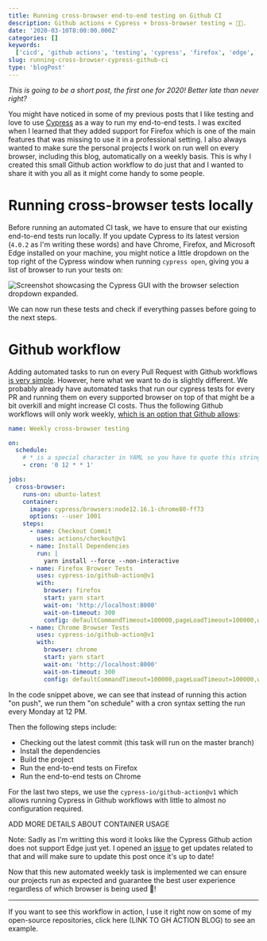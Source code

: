 ```yaml
---
title: Running cross-browser end-to-end testing on Github CI
description: Github actions + Cypress + bross-browser testing = 🎉🚀.
date: '2020-03-10T8:00:00.000Z'
categories: []
keywords:
  ['cicd', 'github actions', 'testing', 'cypress', 'firefox', 'edge', 'cross-browser']
slug: running-cross-browser-cypress-github-ci
type: 'blogPost'
---
```


*This is going to be a short post, the first one for 2020! Better late than never right?*

You might have noticed in some of my previous posts that I like testing and love to use [Cypress](https://cypress.io) as a way to run my end-to-end tests. I was excited when I learned that they added support for Firefox which is one of the main features that was missing to use it in a professional setting.
I also always wanted to make sure the personal projects I work on run well on every browser, including this blog, automatically on a weekly basis. This is why I created this small Github action workflow to do just that and I wanted to share it with you all as it might come handy to some people.


# Running cross-browser tests locally

Before running an automated CI task, we have to ensure that our existing end-to-end tests run locally. If you update Cypress to its latest version (`4.0.2` as I'm writing these words) and have Chrome, Firefox, and Microsoft Edge installed on your machine, you might notice a little dropdown on the top right of the Cypress window when running `cypress open`, giving you a list of browser to run your tests on:

![Screenshot showcasing the Cypress GUI with the browser selection dropdown expanded.](img/cypress-cross-browser.png)

We can now run these tests and check if everything passes before going to the next steps.

# Github workflow

Adding automated tasks to run on every Pull Request with Github workflows [is very simple](https://help.github.com/en/actions/reference/events-that-trigger-workflows#push-event-push). However, here what we want to do is slightly different. We probably already have automated tasks that run our cypress tests for every PR and running them on every supported  browser on top of that might be a bit overkill and might increase CI costs. Thus the following Github workflows will only work weekly, [which is an option that Github allows](https://help.github.com/en/actions/reference/events-that-trigger-workflows#scheduled-events-schedule):

```yaml title=Weekly cross-browser testing Github workflow
name: Weekly cross-browser testing

on:
  schedule:
    # * is a special character in YAML so you have to quote this string
    - cron: '0 12 * * 1'

jobs:
  cross-browser:
    runs-on: ubuntu-latest
    container:
      image: cypress/browsers:node12.16.1-chrome80-ff73
      options: --user 1001
    steps:
      - name: Checkout Commit
        uses: actions/checkout@v1
      - name: Install Dependencies
        run: |
          yarn install --force --non-interactive
      - name: Firefox Browser Tests
        uses: cypress-io/github-action@v1
        with:
          browser: firefox
          start: yarn start
          wait-on: 'http://localhost:8000'
          wait-on-timeout: 300
          config: defaultCommandTimeout=100000,pageLoadTimeout=100000,watchForFileChanges=false,video=false
      - name: Chrome Browser Tests
        uses: cypress-io/github-action@v1
        with:
          browser: chrome
          start: yarn start
          wait-on: 'http://localhost:8000'
          wait-on-timeout: 300
          config: defaultCommandTimeout=100000,pageLoadTimeout=100000,watchForFileChanges=false,video=false

```

In the code snippet above, we can see that instead of running this action "on push", we run them "on schedule" with a cron syntax setting the run every Monday at 12 PM.

Then the following steps include:

- Checking out the latest commit (this task will run on the master branch)
- Install the dependencies
- Build the project
- Run the end-to-end tests on Firefox
- Run the end-to-end tests on Chrome

For the last two steps, we use the `cypress-io/github-action@v1` which allows running Cypress in Github workflows with little to almost no configuration required.

ADD MORE DETAILS ABOUT CONTAINER USAGE 

Note: Sadly as I'm writting this word it looks like the Cypress Github action does not support Edge just yet. I opened an [issue](https://github.com/cypress-io/github-action/issues/105) to get updates related to that and will make sure to update this post once it's up to date!

Now that this new automated weekly task is implemented we can ensure our projects run as expected and guarantee the best user experience regardless of which browser is being used 🎉!

<hr/>

If you want to see this workflow in action, I use it right now on some of my open-source repositories, click here (LINK TO GH ACTION BLOG) to see an example.

